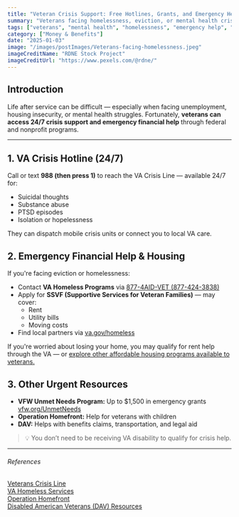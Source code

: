 ```yaml
---
title: "Veteran Crisis Support: Free Hotlines, Grants, and Emergency Help"
summary: "Veterans facing homelessness, eviction, or mental health crises can access free support from the VA and partner organizations. Learn about crisis lines, housing grants, and urgent aid."
tags: ["veterans", "mental health", "homelessness", "emergency help", "va support"]
category: ["Money & Benefits"]
date: "2025-01-03"
image: "/images/postImages/Veterans-facing-homelessness.jpeg"
imageCreditName: "RDNE Stock Project"
imageCreditUrl: "https://www.pexels.com/@rdne/"
---
```


## Introduction

Life after service can be difficult — especially when facing unemployment, housing insecurity, or mental health struggles. Fortunately, **veterans can access 24/7 crisis support and emergency financial help** through federal and nonprofit programs.

<BenefitsCtaBanner />

***

## 1. VA Crisis Hotline (24/7)

Call or text **988 (then press 1)** to reach the VA Crisis Line — available 24/7 for:

- Suicidal thoughts
- Substance abuse
- PTSD episodes
- Isolation or hopelessness

They can dispatch mobile crisis units or connect you to local VA care.

## 2. Emergency Financial Help & Housing

If you're facing eviction or homelessness:

- Contact **VA Homeless Programs** via [877-4AID-VET (877-424-3838)](tel:8774243838)
- Apply for **SSVF (Supportive Services for Veteran Families)** — may cover:
  - Rent
  - Utility bills
  - Moving costs
- Find local partners via [va.gov/homeless](https://www.va.gov/homeless/)

If you're worried about losing your home, you may qualify for rent help through the VA — or [explore other affordable housing programs available to veterans.](./va-housing-assistance-how-veterans-can-buy-refinance-or-avoid-foreclosure?fromTag=veterans)

## 3. Other Urgent Resources

- **VFW Unmet Needs Program:** Up to $1,500 in emergency grants  
  [vfw.org/UnmetNeeds](https://www.vfw.org/UnmetNeeds)
- **Operation Homefront:** Help for veterans with children
- **DAV:** Helps with benefits claims, transportation, and legal aid

> 💡 You don’t need to be receiving VA disability to qualify for crisis help.

***

###### References

<div className="references">
<a href="https://www.veteranscrisisline.net/" target="_blank" rel="noopener noreferrer">Veterans Crisis Line</a><br />
<a href="https://www.va.gov/homeless/" target="_blank" rel="noopener noreferrer">VA Homeless Services</a><br />
<a href="https://www.operationhomefront.org/" target="_blank" rel="noopener noreferrer">Operation Homefront</a><br />
<a href="https://www.dav.org/veterans/resources/" target="_blank" rel="noopener noreferrer">Disabled American Veterans (DAV) Resources</a>
</div>

